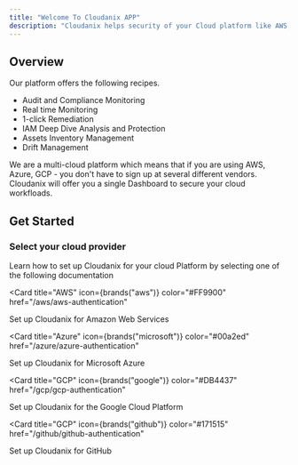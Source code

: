 ```yaml
---
title: "Welcome To Cloudanix APP"
description: "Cloudanix helps security of your Cloud platform like AWS, GCP, Azure or Github."
---
```


## Overview

Our platform offers the following recipes.

- Audit and Compliance Monitoring
- Real time Monitoring
- 1-click Remediation
- IAM Deep Dive Analysis and Protection
- Assets Inventory Management
- Drift Management

We are a multi-cloud platform which means that if you are using AWS, Azure, GCP - you don't have to sign up at several different vendors. Cloudanix will offer you a single Dashboard to secure your cloud workfloads.

## Get Started

### Select your cloud provider

Learn how to set up Cloudanix for your cloud Platform by selecting one of the following documentation

<Card
  title="AWS"
  icon={brands("aws")}
  color="#FF9900"
  href="/aws/aws-authentication"
>
  Set up Cloudanix for Amazon Web Services
</Card>

<Card
  title="Azure"
  icon={brands("microsoft")}
  color="#00a2ed"
  href="/azure/azure-authentication"
>
  Set up Cloudanix for Microsoft Azure
</Card>

<Card
  title="GCP"
  icon={brands("google")}
  color="#DB4437"
  href="/gcp/gcp-authentication"
>
  Set up Cloudanix for the Google Cloud Platform
</Card>

<Card
  title="GCP"
  icon={brands("github")}
  color="#171515"
  href="/github/github-authentication"
>
  Set up Cloudanix for GitHub
</Card>
